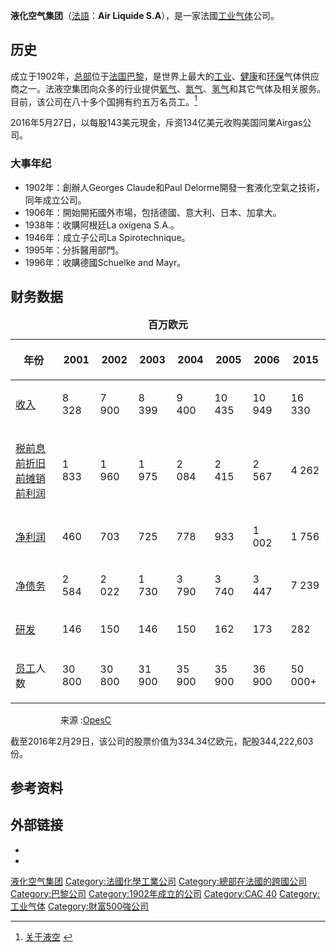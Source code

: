 {{Infobox company|
| name = 液化空气集团<br>Air Liquide S.A.
| logo = AIR_LIQUIDE_2017.svg
| logo_size = 250px
| image = [[File:Air_Liquide12.jpg|250px]]
| image_caption = 液化空气集团工厂
| type = [[上市公司|上市公司]] 
| traded_as = {{Euronext|AI|FR0000120073|XPAR}}<br />[[CAC_40|CAC 40 Component]]
| foundation = {{start date and age|1902}}
| location = {{FRA}}[[巴黎|巴黎]][[巴黎第七区|第七区]][[奥赛码头|奥赛码头]]
| key_people = [[博天|博天]]<br /><small>([[董事长|董事长]]和[[首席执行官|首席执行官]])</small>
| industry = [[化学工业|化学工业]], [[医疗|医疗]], [[工程|工程]]
| products = [[工业气体|工业气体]]和[[精炼|精炼]]
| revenue = {{profit}}€21.011 十亿 <small>(2018)</small><ref name="2018results">{{cite web |title=Air Liquide 2018 results |url=https://www.airliquide.com/sites/airliquide.com/files/2019/02/19/air-liquide-2018-results-strong-growth-improvement-in-all-performance-indicators.pdf |website=airliquide.com |accessdate=7 March 2019 |archive-date=2020-09-18 |archive-url=https://web.archive.org/web/20200918173011/https://www.airliquide.com/sites/airliquide.com/files/2019/02/19/air-liquide-2018-results-strong-growth-improvement-in-all-performance-indicators.pdf |dead-url=no }}</ref>
| operating_income = {{profit}}€3.449 十亿 <small>(2018) </small><ref name="2018results" />
| net_income = {{loss}}€2.133 十亿 <small>(2018)</small><ref name="2018results" />
| assets = {{profit}}€41.980 十亿 <small>(2018) </small><ref name="2018results" />
| equity = {{profit}}€18.207 十亿 <small>(2018) </small><ref name="2018results" />
| num_employees= {{profit}}66,000 <small>(2018) </small><ref name="2018results" />
| homepage = [https://www.airliquide.com/ www.airliquide.com]
}}
'''液化空气集团'''（[[法語|法語]]：'''Air Liquide S.A'''），是一家法國[[工业气体|工业气体]]公司。

==历史==
成立于1902年，[[总部|总部]]位于[[法国|法国]][[巴黎|巴黎]]，是世界上最大的[[工业|工业]]、[[健康|健康]]和[[环保|环保]]气体供应商之一。法液空集团向众多的行业提供[[氧气|氧气]]、[[氮气|氮气]]、[[氢气|氢气]]和其它气体及相关服务。目前，该公司在八十多个国拥有约五万名员工。<ref>[http://www.cn.airliquide.com/zh/who-we-are/no-name-75/no-name-81.html 关于液空] {{webarchive|url=https://web.archive.org/web/20140201221321/http://www.cn.airliquide.com/zh/who-we-are/no-name-75/no-name-81.html |date=2014-02-01 }}</ref>

2016年5月27日，以每股143美元現金，斥资134亿美元收购美国同業Airgas公司。

=== 大事年纪 ===
*1902年：創辦人Georges Claude和Paul Delorme開發一套液化空氣之技術，同年成立公司。
*1906年：開始開拓國外市場，包括德國、意大利、日本、加拿大。
*1938年：收購阿根廷La oxígena S.A.。
*1946年：成立子公司La Spirotechnique。
*1995年：分拆醫用部門。
*1996年：收購德國Schuelke and Mayr。

==财务数据==
{| class="wikitable" border="3"
|+ '''百万欧元'''
! 年份
! 2001
! 2002
! 2003
! 2004
! 2005
! 2006
! 2015
|-----
| [[收入|收入]]
|  8 328
|  7 900
|  8 399
|  9 400
|  10 435
|  10 949
|  16 330
|-----
| [[税前息前折旧前摊销前利润|税前息前折旧前摊销前利润]]
|   1 833
|   1 960
|   1 975
|   2 084
|   2 415
|   2 567
|   4 262
|-----
| [[净利润|净利润]] 
|   460
|   703
|   725
|   778
|   933
| 1 002
| 1 756
|-----
| [[净债务|净债务]]
| 2 584
| 2 022
| 1 730
| 3 790
| 3 740
| 3 447
| 7 239
|-----
| [[研发|研发]]
| 146
| 150
| 146
| 150
| 162
| 173
| 282
|-----
| [[员工|员工]]人数
| 30 800
| 30 800
| 31 900
| 35 900
| 35 900
| 36 900
| 50 000+
|}
::::::来源 :[http://www.opesc.org/fiche-societe/fiche-societe.php?entreprise=AIL OpesC] {{Wayback|url=http://www.opesc.org/fiche-societe/fiche-societe.php?entreprise=AIL |date=20190520015731 }}

截至2016年2月29日，该公司的股票价值为334.34亿欧元，配股344,222,603份。

==参考资料==
{{Reflist}}

==外部链接==
*{{official website|http://www.airliquide.com/en/home.html}}
* {{PM20|FID=co/000625|TEXT=Documents and clippings about|NAME=}}

{{CAC 40 companies}}
[[Category:液化空气集团|]]
[[Category:法國化學工業公司|Category:法國化學工業公司]]
[[Category:總部在法國的跨國公司|Category:總部在法國的跨國公司]]
[[Category:巴黎公司|Category:巴黎公司]]
[[Category:1902年成立的公司|Category:1902年成立的公司]]
[[Category:CAC_40|Category:CAC 40]]
[[Category:工业气体|Category:工业气体]]
[[Category:財富500強公司|Category:財富500強公司]]